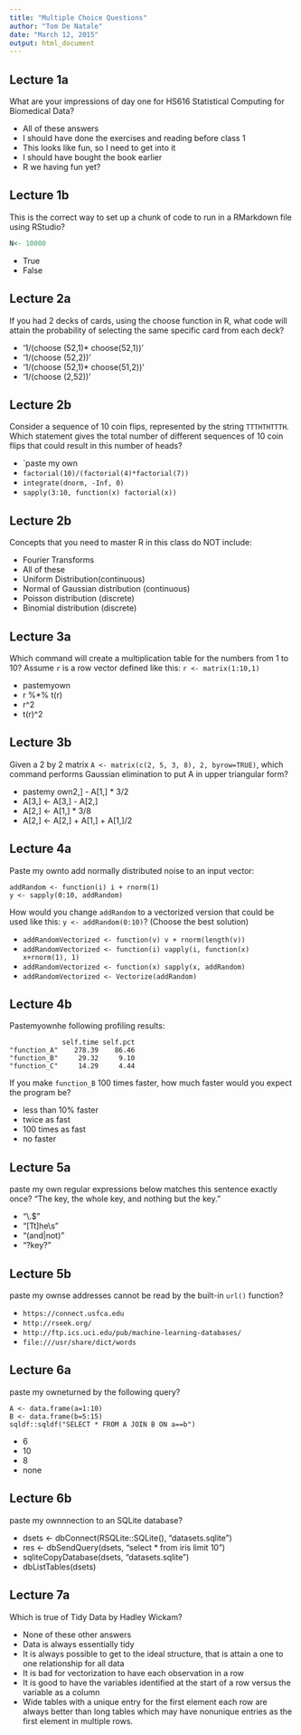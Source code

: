```yaml
---
title: "Multiple Choice Questions"
author: "Tom De Natale"
date: "March 12, 2015"
output: html_document
---
```


## Lecture 1a

What are your impressions of day one for HS616 Statistical Computing for Biomedical Data?

* All of these answers
* I should have done the exercises and reading before class 1
* This looks like fun, so I need to get into it
* I should have bought the book earlier
* R we having fun yet?

## Lecture 1b

This is the correct way to set up a chunk of code to run in a RMarkdown file using RStudio?
```r
N<- 10000
```

* True
* False

## Lecture 2a

If you had 2 decks of cards, using the choose function in R, what code will attain the probability of selecting the same specific card from each deck?

* '1/(choose (52,1)* choose(52,1))'
* '1/(choose (52,2))'
* '1/(choose (52,1)* choose(51,2))'
* '1/(choose (2,52))'

## Lecture 2b

Consider a sequence of 10 coin flips, represented by the string `TTTHTHTTTH`. Which statement gives the total number of different sequences of 10 coin flips that could result in this number of heads?

* `paste my own
* `factorial(10)/(factorial(4)*factorial(7))`
* `integrate(dnorm, -Inf, 0)`
* `sapply(3:10, function(x) factorial(x))`

## Lecture 2b 

Concepts that you need to master R in this class do NOT include:

* Fourier Transforms
*	All of these
*	Uniform Distribution(continuous)
*	Normal of Gaussian distribution (continuous)
*	Poisson distribution (discrete)
*	Binomial distribution (discrete)


## Lecture 3a

Which command will create a multiplication table for the numbers from 1 to 10?
Assume `r` is a row vector defined like this: `r <- matrix(1:10,1)`

* pastemyown
* r %*% t(r)
* r^2
* t(r)^2

## Lecture 3b

Given a 2 by 2 matrix `A <- matrix(c(2, 5, 3, 8), 2, byrow=TRUE)`, which command performs Gaussian elimination to put A in upper triangular form?

* pastemy own2,] - A[1,] * 3/2
* A[3,] <- A[3,] - A[2,]
* A[2,] <- A[1,] * 3/8
* A[2,] <- A[2,] + A[1,] + A[1,]/2


## Lecture 4a

Paste my ownto add normally distributed noise to an input vector:
```
addRandom <- function(i) i + rnorm(1)
y <- sapply(0:10, addRandom)
```
How would you change `addRandom` to a vectorized version that could be used like this:
`y <- addRandom(0:10)`? (Choose the best solution)

* `addRandomVectorized <- function(v) v + rnorm(length(v))`
* `addRandomVectorized <- function(i) vapply(i, function(x) x+rnorm(1), 1)`
* `addRandomVectorized <- function(x) sapply(x, addRandom)`
* `addRandomVectorized <- Vectorize(addRandom)`

## Lecture 4b

Pastemyownhe following profiling results:
```
             self.time self.pct
"function_A"    278.39    86.46
"function_B"     29.32     9.10
"function_C"     14.29     4.44
```
If you make `function_B` 100 times faster, how much faster would you expect the program be?

* less than 10% faster
* twice as fast
* 100 times as fast
* no faster

## Lecture 5a

paste my own regular expressions below matches this sentence exactly once?
"The key, the whole key, and nothing but the key."

* "\\.$"
* "[Tt]he\\s"
* "(and|not)"
* "?key?"

## Lecture 5b

paste my ownse addresses cannot be read by the built-in `url()` function?

* `https://connect.usfca.edu`
* `http://rseek.org/`
* `http://ftp.ics.uci.edu/pub/machine-learning-databases/`
* `file:///usr/share/dict/words`

## Lecture 6a

paste my owneturned by the following query?
```
A <- data.frame(a=1:10)
B <- data.frame(b=5:15)
sqldf::sqldf("SELECT * FROM A JOIN B ON a==b")
```

* 6
* 10
* 8
* none

## Lecture 6b

paste my ownnnection to an SQLite database?

* dsets <- dbConnect(RSQLite::SQLite(), "datasets.sqlite")
* res <- dbSendQuery(dsets, "select * from iris limit 10")
* sqliteCopyDatabase(dsets, "datasets.sqlite")
* dbListTables(dsets)

## Lecture 7a

Which is true of Tidy Data by Hadley Wickam?

* None of these other answers
* Data is always essentially tidy
* It is always possible to get to the ideal structure, that is attain a one to one relationship for all data
* It is bad for vectorization to have each observation in a row
* It is good to have the variables identified at the start of a row versus the variable as a column
* Wide tables with a unique entry for the first element each row are always better  than long tables which may have nonunique entries as the first element in multiple rows.


